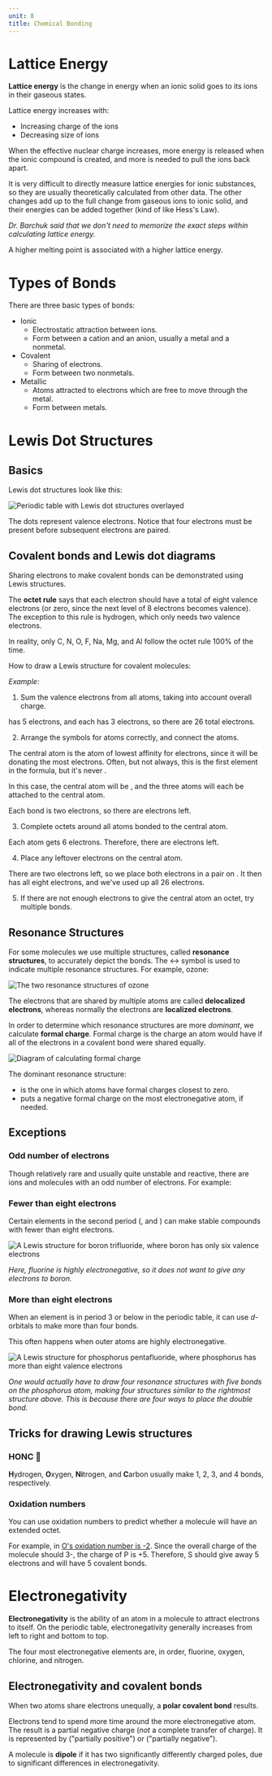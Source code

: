 ```yaml
---
unit: 8
title: Chemical Bonding
---
```


# Lattice Energy

**Lattice energy** is the change in energy when an ionic solid goes to its ions in their gaseous states.

Lattice energy increases with: 
* Increasing charge of the ions
* Decreasing size of ions

<Callout>
  When the effective nuclear charge increases, more energy is released when the ionic compound is created, and more is needed to pull the ions back apart.
</Callout>

It is very difficult to directly measure lattice energies for ionic substances, so they are usually theoretically calculated from other data. The other changes add up to the full change from gaseous ions to ionic solid, and their energies can be added together (kind of like Hess's Law). 

*Dr. Barchuk said that we don't need to memorize the exact steps within calculating lattice energy.*

<Callout>
  A higher melting point is associated with a higher lattice energy. 
</Callout>


# Types of Bonds

There are three basic types of bonds: 

* Ionic
  * Electrostatic attraction between ions. 
  * Form between a cation and an anion, usually a metal and a nonmetal. 
* Covalent
  * Sharing of electrons. 
  * Form between two nonmetals. 
* Metallic
  * Atoms attracted to electrons which are free to move through the metal.
  * Form between metals. 


# Lewis Dot Structures

## Basics

Lewis dot structures look like this:

![Periodic table with Lewis dot structures overlayed](/assets/lewis-dot-structures.jpg)

The dots represent valence electrons. Notice that four electrons must be present before subsequent electrons are paired. 

## Covalent bonds and Lewis dot diagrams

Sharing electrons to make covalent bonds can be demonstrated using Lewis structures. 

The **octet rule** says that each electron should have a total of eight valence electrons (or zero, since the next level of 8 electrons becomes valence). The exception to this rule is hydrogen, which only needs two valence electrons. 

<Callout>
  In reality, only C, N, O, F, Na, Mg, and Al follow the octet rule 100% of the time.
</Callout>

How to draw a Lewis structure for covalent molecules: 

*Example: <InlineMath text="\text{PCl}_3" />*

1. Sum the valence electrons from all atoms, taking into account overall charge. 

  <InlineMath text="\text{P}" /> has 5 electrons, and each <InlineMath text="\text{Cl}" /> has 3 electrons, so there are 26 total electrons. 

2. Arrange the symbols for atoms correctly, and connect the atoms. 

  The central atom is the atom of lowest affinity for electrons, since it will be donating the most electrons. Often, but not always, this is the first element in the formula, but it's never <InlineMath text="\text{H}" />.

  In this case, the central atom will be <InlineMath text="\text{P}" />, and the three <InlineMath text="\text{Cl}" /> atoms will each be attached to the central atom. 

  Each bond is two electrons, so there are <InlineMath text="26 - 6 = 20" /> electrons left. 

3. Complete octets around all atoms bonded to the central atom. 

  Each <InlineMath text="\text{Cl}" /> atom gets 6 electrons. Therefore, there are <InlineMath text="20 - 3 * 6 = 2" /> electrons left.

4. Place any leftover electrons on the central atom. 

  There are two electrons left, so we place both electrons in a pair on <InlineMath text="\text{P}" />. It then has all eight electrons, and we've used up all 26 electrons. 

5. If there are not enough electrons to give the central atom an octet, try multiple bonds. 

## Resonance Structures

For some molecules we use multiple structures, called **resonance structures**, to accurately depict the bonds. The ↔ symbol is used to indicate multiple resonance structures. For example, ozone: 

![The two resonance structures of ozone](/assets/ozone-resonance-structures.png)

The electrons that are shared by multiple atoms are called **delocalized electrons**, whereas normally the electrons are **localized electrons**. 

In order to determine which resonance structures are more *dominant*, we calculate **formal charge**. Formal charge is the charge an atom would have if all of the electrons in a covalent bond were shared equally. 

<Equation text="\text{formal charge} = \text{valence electrons} - \frac{1}{2} \ \text{bonding electrons}" />

![Diagram of calculating formal charge](/assets/formal-charge.png)

The dominant resonance structure: 
* is the one in which atoms have formal charges closest to zero.
* puts a negative formal charge on the most electronegative atom, if needed.

## Exceptions

### Odd number of electrons

Though relatively rare and usually quite unstable and reactive, there are ions and molecules with an odd number of electrons. For example:

<Equation text=": \text{N} \cdot \ {=\mathrel{\mkern-3mu}=} \ : \text{O} : \ \ \ ↔ \ \ \ : \text{N} : \ {=\mathrel{\mkern-3mu}=} \ : \text{O} \cdot" />

### Fewer than eight electrons

Certain elements in the second period (<InlineMath text="\text{Li}" />, <InlineMath text="\text{Be}" /> and <InlineMath text="\text{B}" />) can make stable compounds with fewer than eight electrons. 

![A Lewis structure for boron trifluoride, where boron has only six valence electrons](/assets/lewis-structure-exception-fewer-than-8.png)

*Here, fluorine is highly electronegative, so it does not want to give any electrons to boron.*

### More than eight electrons

When an element is in period 3 or below in the periodic table, it can use *d*-orbitals to make more than four bonds. 

This often happens when outer atoms are highly electronegative.

![A Lewis structure for phosphorus pentafluoride, where phosphorus has more than eight valence electrons](/assets/lewis-structure-exception-more-than-8.png)

*One would actually have to draw four resonance structures with five bonds on the phosphorus atom, making four structures similar to the rightmost structure above. This is because there are four ways to place the double bond.*

## Tricks for drawing Lewis structures

### HONC 🦆

**H**ydrogen, **O**xygen, **Ni**trogen, and **C**arbon usually make 1, 2, 3, and 4 bonds, respectively. 

### Oxidation numbers

You can use oxidation numbers to predict whether a molecule will have an extended octet. 

For example, in <InlineMath text="\text{PO}_4 \, ^\text{3-}" /> [O's oxidation number is -2](/unit-4/#oxidation-numbers). Since the overall charge of the molecule should 3-, the charge of P is +5. Therefore, S should give away 5 electrons and will have 5 covalent bonds. 


# Electronegativity

**Electronegativity** is the ability of an atom in a molecule to attract electrons to itself. On the periodic table, electronegativity generally increases from left to right and bottom to top. 

<Callout>
  The four most electronegative elements are, in order, fluorine, oxygen, chlorine, and nitrogen.
</Callout>

## Electronegativity and covalent bonds

When two atoms share electrons unequally, a **polar covalent bond** results. 

Electrons tend to spend more time around the more electronegative atom. The result is a partial negative charge (*not* a complete transfer of charge). It is represented by <InlineMath text="\delta +" /> ("partially positive") or <InlineMath text="\delta -" /> ("partially negative").

A molecule is **dipole** if it has two significantly differently charged poles, due to significant differences in electronegativity. 
